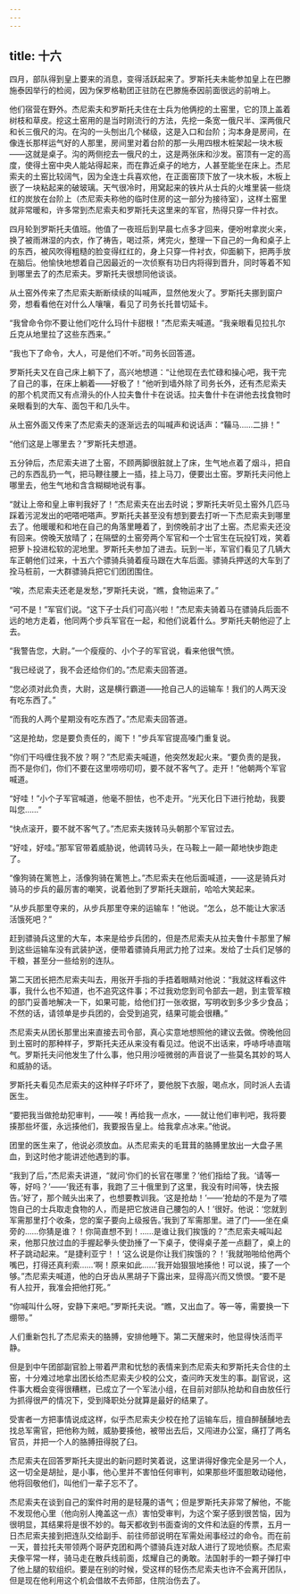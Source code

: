 ```yaml
---
---
---
```

title: 十六
---




四月，部队得到皇上要来的消息，变得活跃起来了。罗斯托夫未能参加皇上在巴滕施泰因举行的检阅，因为保罗格勒团正驻防在巴滕施泰因前面很远的前哨上。

他们宿营在野外。杰尼索夫和罗斯托夫住在士兵为他俩挖的土窑里，它的顶上盖着树枝和草皮。挖这土窑用的是当时刚流行的方法，先挖一条宽一俄尺半、深两俄尺和长三俄尺的沟。在沟的一头刨出几个梯级，这是入口和台阶；沟本身是房间，在像连长那样运气好的人那里，房间里对着台阶的那一头用四根木桩架起一块木板——这就是桌子。沟的两侧挖去一俄尺的土，这是两张床和沙发。窑顶有一定的高度，使得土窑中央人能站得起来，而在靠近桌子的地方，人甚至能坐在床上。杰尼索夫的土窑比较阔气，因为全连士兵喜欢他，在正面窑顶下放了一块木板，木板上嵌了一块粘起来的破玻璃。天气很冷时，用窝起来的铁片从士兵的火堆里装一些烧红的炭放在台阶上（杰尼索夫称他的临时住房的这一部分为接待室），这样土窑里就非常暖和，许多常到杰尼索夫和罗斯托夫这里来的军官，热得只穿一件衬衣。

四月轮到罗斯托夫值班。他值了一夜班后到早晨七点多才回来，便吩咐拿炭火来，换了被雨淋湿的内衣，作了祷告，喝过茶，烤完火，整理一下自己的一角和桌子上的东西，被风吹得粗糙的脸变得红红的，身上只穿一件衬衣，仰面躺下，把两手放在脑后。他愉快地想着自己因最近的一次侦察有功日内将得到晋升，同时等着不知到哪里去了的杰尼索夫。罗斯托夫很想同他谈谈。

从土窑外传来了杰尼索夫断断续续的叫喊声，显然他发火了。罗斯托夫挪到窗户旁，想看看他在对什么人嚷嚷，看见了司务长托普切延卡。

“我曾命令你不要让他们吃什么玛什卡甜根！”杰尼索夫喊道。“我亲眼看见拉扎尔丘克从地里拉了这些东西来。”

“我也下了命令，大人，可是他们不听。”司务长回答道。

罗斯托夫又在自己床上躺下了，高兴地想道：“让他现在去忙碌和操心吧，我干完了自己的事，在床上躺着——好极了！”他听到墙外除了司务长外，还有杰尼索夫的那个机灵而又有点滑头的仆人拉夫鲁什卡在说话。拉夫鲁什卡在讲他去找食物时亲眼看到的大车、面包干和几头牛。

从土窑外面又传来了杰尼索夫的逐渐远去的叫喊声和说话声：“鞴马……二排！”

“他们这是上哪里去？”罗斯托夫想道。

五分钟后，杰尼索夫进了土窑，不顾两脚很脏就上了床，生气地点着了烟斗，把自己的东西乱扔一气，把马鞭往腰上一插，挂上马刀，便要出土窑。罗斯托夫问他上哪里去，他生气地和含含糊糊地说有事。

“就让上帝和皇上审判我好了！”杰尼索夫在出去时说；罗斯托夫听见土窑外几匹马踩着污泥发出的吧嗒吧嗒声。罗斯托夫甚至没有想到要去打听一下杰尼索夫到哪里去了。他暖暖和和地在自己的角落里睡着了，到傍晚前才出了土窑。杰尼索夫还没有回来。傍晚天放晴了；在隔壁的土窑旁两个军官和一个士官生在玩投钉戏，笑着把萝卜投进松软的泥地里。罗斯托夫参加了进去。玩到一半，军官们看见了几辆大车正朝他们过来，十五六个骠骑兵骑着瘦马跟在大车后面。骠骑兵押送的大车到了拴马桩前，一大群骠骑兵把它们团团围住。

“唉，杰尼索夫还老是发愁，”罗斯托夫说，“瞧，食物运来了。”

“可不是！”军官们说。“这下子士兵们可高兴啦！”杰尼索夫骑着马在骠骑兵后面不远的地方走着，他同两个步兵军官在一起，和他们说着什么。罗斯托夫朝他迎了上去。

“我警告您，大尉。”一个瘦瘦的、小个子的军官说，看来他很气愤。

“我已经说了，我不会还给你们的。”杰尼索夫回答道。

“您必须对此负责，大尉，这是横行霸道——抢自己人的运输车！我们的人两天没有吃东西了。”

“而我的人两个星期没有吃东西了。”杰尼索夫回答道。

“这是抢劫，您是要负责任的，阁下！”步兵军官提高嗓门重复说。

“你们干吗缠住我不放？啊？”杰尼索夫喊道，他突然发起火来。“要负责的是我，而不是你们，你们不要在这里唠唠叨叨，要不就不客气了。走开！”他朝两个军官喊道。

“好哇！”小个子军官喊道，他毫不胆怯，也不走开。“光天化日下进行抢劫，我要叫您……”

“快点滚开，要不就不客气了。”杰尼索夫拨转马头朝那个军官过去。

“好哇，好哇。”那军官带着威胁说，他调转马头，在马鞍上一颠一颠地快步跑走了。

“像狗骑在篱笆上，活像狗骑在篱笆上。”杰尼索夫在他后面喊道，——这是骑兵对骑马的步兵的最厉害的嘲笑，说着他到了罗斯托夫跟前，哈哈大笑起来。

“从步兵那里夺来的，从步兵那里夺来的运输车！”他说。“怎么，总不能让大家活活饿死吧？”

赶到骠骑兵这里的大车，本来是给步兵团的，但是杰尼索夫从拉夫鲁什卡那里了解到这些运输车没有武装护送，便带着骠骑兵用武力抢了过来。发给了士兵们足够的干粮，甚至分一些给别的连队。

第二天团长把杰尼索夫叫去，用张开手指的手捂着眼睛对他说：“我就这样看这件事，我什么也不知道，也不追究这件事；不过我劝您到司令部去一趟，到主管军粮的部门妥善地解决一下，如果可能，给他们打一张收据，写明收到多少多少食品；不然的话，请领单是步兵团的，会受到追究，结果可能会很糟。”

杰尼索夫从团长那里出来直接去司令部，真心实意地想照他的建议去做。傍晚他回到土窑时的那种样子，罗斯托夫还从来没有看见过。他说不出话来，呼哧呼哧直喘气。罗斯托夫问他发生了什么事，他只用沙哑微弱的声音说了一些莫名其妙的骂人和威胁的话。

罗斯托夫看见杰尼索夫的这种样子吓坏了，要他脱下衣服，喝点水，同时派人去请医生。

“要把我当做抢劫犯审判，——唉！再给我一点水，——就让他们审判吧，我将要揍那些坏蛋，永远揍他们，我要报告皇上。给我拿点冰来。”他说。

团里的医生来了，他说必须放血。从杰尼索夫的毛茸茸的胳膊里放出一大盘子黑血，到这时他才能讲述他遇到的事。

“我到了后，”杰尼索夫讲道，“就问‘你们的长官在哪里？’他们指给了我。‘请等一等，好吗？’——‘我还有事，我跑了三十俄里到了这里，我没有时间等，快去报告。’好了，那个贼头出来了，也想要教训我。‘这是抢劫！’——‘抢劫的不是为了喂饱自己的士兵取走食物的人，而是把它放进自己腰包的人！’很好。他说：‘您就到军需那里打个收条，您的案子要向上级报告。’我到了军需那里。进了门——坐在桌旁的……你猜是谁？！你简直想不到！……是谁让我们挨饿的？”杰尼索夫喊叫起来，他那只放过血的手握起拳头使劲捶了一下桌子，使得桌子差一点翻了，桌上的杯子跳动起来。“是捷利亚宁！！‘这么说是你让我们挨饿的？！’我就啪啪给他两个嘴巴，打得还真利索……‘啊！原来如此……’我开始狠狠地揍他！可以说，揍了一个够。”杰尼索夫喊道，他的白牙齿从黑胡子下露出来，显得高兴而又愤恨。“要不是有人拉开，我准会把他打死。”

“你喊叫什么呀，安静下来吧。”罗斯托夫说。“瞧，又出血了。等一等，需要换一下绷带。”

人们重新包扎了杰尼索夫的胳膊，安排他睡下。第二天醒来时，他显得快活而平静。

但是到中午团部副官脸上带着严肃和忧愁的表情来到杰尼索夫和罗斯托夫合住的土窑，十分难过地拿出团长给杰尼索夫少校的公文，查问昨天发生的事。副官说，这件事大概会变得很糟糕，已成立了一个军法小组，在目前对部队抢劫和自由放任行为抓得很严的情况下，受到降职处分就算是最好的结果了。

受害者一方把事情说成这样，似乎杰尼索夫少校在抢了运输车后，擅自醉醺醺地去找总军需官，把他称为贼，威胁要揍他，被带出去后，又闯进办公室，痛打了两名官员，并把一个人的胳膊扭得脱了臼。

杰尼索夫在回答罗斯托夫提出的新问题时笑着说，这里讲得好像完全是另一个人，这一切全是胡扯，是小事，他心里并不害怕任何审判，如果那些坏蛋胆敢动碰他，他将回敬他们，叫他们一辈子忘不了。

杰尼索夫在谈到自己的案件时用的是轻蔑的语气；但是罗斯托夫非常了解他，不能不发现他心里（他向别人掩盖这一点）害怕受审判，为这个案子感到很苦恼，因为很明显，其结果将是很不妙的。每天都收到书面查询的文件和法庭的传票，五月一日杰尼索夫接到把连队交给副手、前往师部说明在军需处闹事经过的命令。而在前一天，普拉托夫带领两个哥萨克团和两个骠骑兵连对敌人进行了现地侦察。杰尼索夫像平常一样，骑马走在散兵线前面，炫耀自己的勇敢。法国射手的一颗子弹打中了他上腿的软组织。要是在别的时候，受这样的轻伤杰尼索夫也许不会离开团队，但是现在他利用这个机会借故不去师部，住院治伤去了。